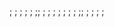 <!-- The engine supports this test fully -->

{{ns:-2}};{{ns:Media}}
{{ns:-1}};{{ns:Special}}
{{ns:0}};{{ns:}}
{{ns:2}};{{ns:User}}
{{ns:4}};{{ns:Wikipedia}}
{{ns:6}};{{ns:File}};{{ns:Image}}
{{ns:8}};{{ns:MediaWiki}}
{{ns:10}};{{ns:Template}}
{{ns:12}};{{ns:Help}}
{{ns:14}};{{ns:Category}}
{{ns:1}};{{ns:Talk}}
{{ns:3}};{{ns:User talk}}
{{ns:5}};{{ns:Wikipedia talk}}
{{ns:7}};{{ns:File talk}};{{ns:Image talk}}
{{ns:9}};{{ns:MediaWiki talk}}
{{ns:11}};{{ns:Template talk}}
{{ns:13}};{{ns:Help talk}}
{{ns:15}};{{ns:Category talk}}